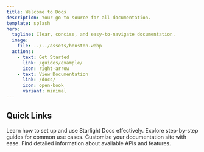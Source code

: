 ```yaml
---
title: Welcome to Doqs
description: Your go-to source for all documentation.
template: splash
hero:
  tagline: Clear, concise, and easy-to-navigate documentation.
  image:
    file: ../../assets/houston.webp
  actions:
    - text: Get Started
      link: /guides/example/
      icon: right-arrow
    - text: View Documentation
      link: /docs/
      icon: open-book
      variant: minimal
---
```



## Quick Links

<CardGrid stagger>
	<Card title="Getting Started" icon="rocket">
		Learn how to set up and use Starlight Docs effectively.
	</Card>
	<Card title="Guides & Tutorials" icon="book">
		Explore step-by-step guides for common use cases.
	</Card>
	<Card title="Configuration" icon="setting">
		Customize your documentation site with ease.
	</Card>
	<Card title="API Reference" icon="code">
		Find detailed information about available APIs and features.
	</Card>
</CardGrid>
